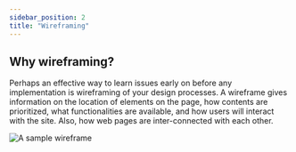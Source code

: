 ```yaml
---
sidebar_position: 2
title: "Wireframing"
---
```


## Why wireframing?

Perhaps an effective way to learn issues early on before any implementation is wireframing of your design processes. 
A wireframe gives information on the location of elements on the page, how contents are prioritized, what functionalities are available,
 and how users will interact with the site. Also, how web pages are inter-connected with each other.

<Box>
<img style={{ padding: '10px 30px', width: '92.5%'}} 
src="/img/samplewireframe.svg" 
alt="A sample wireframe" />
</Box>